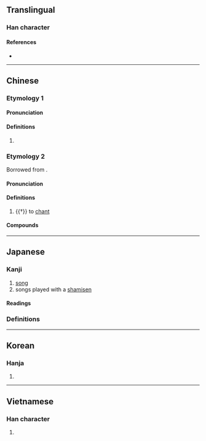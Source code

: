 {{also|呗}}
{{character info/new}}
==Translingual==

===Han character===
{{Han char|rn=30|rad=口|as=07|sn=10|four=66080|canj=RBUC,XRBUC|ids=⿰口貝}}

====References====
* {{Han ref|kx=0191.290|dkj=03694|dj=0411.050|hdz=10628.050|uh=5504|ud=21764|bh=D0F9|bd=53497}}

----

==Chinese==
{{zh-forms|s=呗}}

===Etymology 1===
{{rfe|zh|related to 吧?}}

====Pronunciation====
{{zh-pron
|m=bei
|c=bui6,baa6
|cat=part
}}

====Definitions====
{{zh-hanzi}}

# {{lb|zh|colloquial}} {{non-gloss definition|Particle indicating obviousness or grudging agreement.}}
#: {{zh-x|甲：^為啥 你 穿 校服？<br>^乙：^去 上課 唄。|A: Why are you wearing school uniform?<br>B: '''Err''', I'm off to school... (duh!)}}

===Etymology 2===
Borrowed from {{bor|zh|sa}}.

====Pronunciation====
{{zh-pron
|m=bài
|c=baai6
|mc=y
|oc=y
|cat=v
}}

====Definitions====
{{zh-hanzi}}

# {{†}} {{lb|zh|Buddhism}} to [[chant]]

====Compounds====
{{zh-der|唄唱|唄讚|梵唄|讚唄}}

----

==Japanese==

===Kanji===
{{ja-kanji|grade=c|rs=口07}}

# [[song]]
# songs played with a [[shamisen]]

====Readings====
{{ja-readings
|goon=べ
|kanon=はい
|kanyoon=ばい
|kun=うた-, うた-う<うた-ふ
}}

===Definitions===
{{ja-kanjitab|うた|yomi=k}}
{{ja-see|歌}}

----

==Korean==

===Hanja===
{{ko-hanja|hangeul=패|rv=pae|mr=p'ae}}

# {{rfdef|ko|sort=口07}}

----

==Vietnamese==

===Han character===
{{vi-hantu|bái|rs=口07}}

# {{rfdef|vi}}
